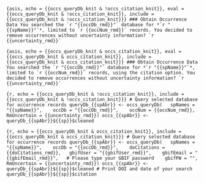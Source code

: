 ```{asis, echo = {{occs_queryDb_knit & !occs_citation_knit}}, eval = {{occs_queryDb_knit & !occs_citation_knit}}, include = {{occs_queryDb_knit & !occs_citation_knit}}}
### Obtain Occurrence Data
You searched the `r "{{occDb_rmd}}"` database for *`r "{{spName}}"`*, limited to `r {{occNum_rmd}}` records. You decided to remove occurrences without uncertainty information? `r {{uncertainty_rmd}}`
```

```{asis, echo = {{occs_queryDb_knit & occs_citation_knit}}, eval = {{occs_queryDb_knit & occs_citation_knit}}, include = {{occs_queryDb_knit & occs_citation_knit}}}
### Obtain Occurrence Data
You searched the `r "{{occDb_rmd}}"` database for *`r "{{spName}}"`*, limited to `r {{occNum_rmd}}` records, using the citation option. You decided to remove occurrences without uncertainty information? `r {{uncertainty_rmd}}`
```

```{r, echo = {{occs_queryDb_knit & !occs_citation_knit}}, include = {{occs_queryDb_knit & !occs_citation_knit}}}
# Query selected database for occurrence records
queryDb_{{spAbr}} <- occs_queryDb(
  spNames = "{{spName}}", 
  occDb = "{{occDb_rmd}}", 
  occNum = {{occNum_rmd}},
  RmUncertain = {{uncertainty_rmd}})
occs_{{spAbr}} <- queryDb_{{spAbr}}${{sp}}$cleaned
```

```{r, echo = {{occs_queryDb_knit & occs_citation_knit}}, include = {{occs_queryDb_knit & occs_citation_knit}}}
# Query selected database for occurrence records
queryDb_{{spAbr}} <- occs_queryDb(
  spNames = "{{spName}}", 
  occDb = "{{occDb_rmd}}", 
  doCitations = {{doCitations_rmd}},
  gbifUser = "{{gbifUser_rmd}}", 
  gbifEmail = "{{gbifEmail_rmd}}",
  # Please type your GBIF password 
  gbifPW = "",
  RmUncertain = {{uncertainty_rmd}})
occs_{{spAbr}} <- queryDb_{{spAbr}}${{sp}}$cleaned
# Print DOI and date of your search 
queryDb_{{spAbr}}${{sp}}$citation
```

